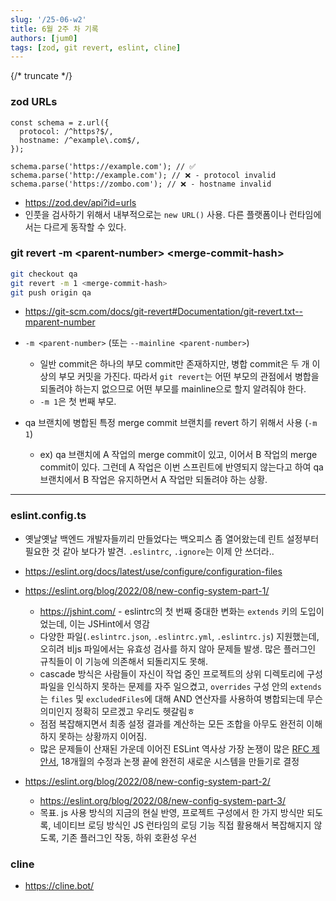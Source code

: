 ```yaml
---
slug: '/25-06-w2'
title: 6월 2주 차 기록
authors: [jum0]
tags: [zod, git revert, eslint, cline]
---
```


{/* truncate */}

### zod URLs

```tsx
const schema = z.url({
  protocol: /^https?$/,
  hostname: /^example\.com$/,
});

schema.parse('https://example.com'); // ✅
schema.parse('http://example.com'); // ❌ - protocol invalid
schema.parse('https://zombo.com'); // ❌ - hostname invalid
```

- https://zod.dev/api?id=urls
- 인풋을 검사하기 위해서 내부적으로는 `new URL()` 사용. 다른 플랫폼이나 런타임에서는 다르게 동작할 수 있다.

### git revert -m &lt;parent-number&gt; &lt;merge-commit-hash&gt;

```bash
git checkout qa
git revert -m 1 <merge-commit-hash>
git push origin qa
```

- https://git-scm.com/docs/git-revert#Documentation/git-revert.txt--mparent-number
- `-m <parent-number>` (또는 `--mainline <parent-number>`)

  - 일반 commit은 하나의 부모 commit만 존재하지만, 병합 commit은 두 개 이상의 부모 커밋을 가진다. 따라서 `git revert`는 어떤 부모의 관점에서 병합을 되돌려야 하는지 없으므로 어떤 부모를 mainline으로 할지 알려줘야 한다.
  - `-m 1`은 첫 번째 부모.

- qa 브랜치에 병합된 특정 merge commit 브랜치를 revert 하기 위해서 사용 (`-m 1`)

  - ex) qa 브랜치에 A 작업의 merge commit이 있고, 이어서 B 작업의 merge commit이 있다. 그런데 A 작업은 이번 스프린트에 반영되지 않는다고 하여 qa 브랜치에서 B 작업은 유지하면서 A 작업만 되돌려야 하는 상황.

---

### eslint.config.ts

- 옛날옛날 백엔드 개발자들끼리 만들었다는 백오피스 좀 열어왔는데 린트 설정부터 필요한 것 같아 보다가 발견. `.eslintrc`, `.ignore`는 이제 안 쓰더라..
- https://eslint.org/docs/latest/use/configure/configuration-files
- https://eslint.org/blog/2022/08/new-config-system-part-1/

  - https://jshint.com/ - eslintrc의 첫 번째 중대한 변화는 `extends` 키의 도입이었는데, 이는 JSHint에서 영감
  - 다양한 파일(`.eslintrc.json`, `.eslintrc.yml`, `.eslintrc.js`) 지원했는데, 오히려 비js 파일에서는 유효성 검사를 하지 않아 문제들 발생. 많은 플러그인 규칙들이 이 기능에 의존해서 되돌리지도 못해.
  - cascade 방식은 사람들이 자신이 작업 중인 프로젝트의 상위 디렉토리에 구성 파일을 인식하지 못하는 문제를 자주 일으켰고,
    `overrides` 구성 안의 `extends`는 `files` 및 `excludedFiles`에 대해 AND 연산자를 사용하여 병합되는데 무슨 의미인지 정확히 모르겠고 우리도 헷갈림ㅎ
  - 점점 복잡해지면서 최종 설정 결과를 계산하는 모든 조합을 아무도 완전히 이해하지 못하는 상황까지 이어짐.
  - 많은 문제들이 산재된 가운데 이어진 ESLint 역사상 가장 논쟁이 많은 [RFC 제안서](https://github.com/eslint/rfcs/pull/9), 18개월의 수정과 논쟁 끝에 완전히 새로운 시스템을 만들기로 결정

- https://eslint.org/blog/2022/08/new-config-system-part-2/
  - https://eslint.org/blog/2022/08/new-config-system-part-3/
  - 목표. js 사용 방식의 지금의 현실 반영,
    프로젝트 구성에서 한 가지 방식만 되도록,
    네이티브 로딩 방식인 JS 런타임의 로딩 기능 직접 활용해서 복잡해지지 않도록,
    기존 플러그인 작동,
    하위 호환성 우선

### cline

- https://cline.bot/
